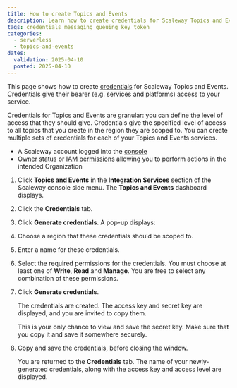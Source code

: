 ```yaml
---
title: How to create Topics and Events
description: Learn how to create credentials for Scaleway Topics and Events. Securely manage access and ensure seamless integration with this step-by-step guide.
tags: credentials messaging queuing key token 
categories:
  - serverless
  - topics-and-events 
dates:
  validation: 2025-04-10
  posted: 2025-04-10
---
```




This page shows how to create [credentials](/topics-and-events/concepts/#credentials) for Scaleway Topics and Events. Credentials give their bearer (e.g. services and platforms) access to your service. 

Credentials for Topics and Events are granular: you can define the level of access that they should give. Credentials give the specified level of access to all topics that you create in the region they are scoped to. You can create multiple sets of credentials for each of your Topics and Events services.

<Requirements />

- A Scaleway account logged into the [console](https://console.scaleway.com)
- [Owner](/iam/concepts/#owner) status or [IAM permissions](/iam/concepts/#permission) allowing you to perform actions in the intended Organization

1. Click **Topics and Events** in the **Integration Services** section of the Scaleway console side menu. The **Topics and Events** dashboard displays.

2. Click the **Credentials** tab. 

3. Click **Generate credentials**. A pop-up displays:

    <Lightbox image={image} alt="In the Scaleway console, the Generate credentials screen displays. It prompts the user to choose a region for their credentials, a name, and permissions (write, read and/or manage)" />

4. Choose a region that these credentials should be scoped to.

5. Enter a name for these credentials.

6. Select the required permissions for the credentials. You must choose at least one of **Write**, **Read** and **Manage**. You are free to select any combination of these permissions.

7. Click **Generate credentials**.

    The credentials are created. The access key and secret key are displayed, and you are invited to copy them.
    
    <Message type="important">
      This is your only chance to view and save the secret key. Make sure that you copy it and save it somewhere securely.
    </Message>

8. Copy and save the credentials, before closing the window.

    You are returned to the **Credentials** tab. The name of your newly-generated credentials, along with the access key and access level are displayed.

